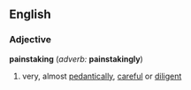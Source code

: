 ==English==
===Adjective===
'''painstaking''' (''adverb:'' '''painstakingly''')
# very, almost [[pedantic]]ally, [[careful]] or [[diligent]]